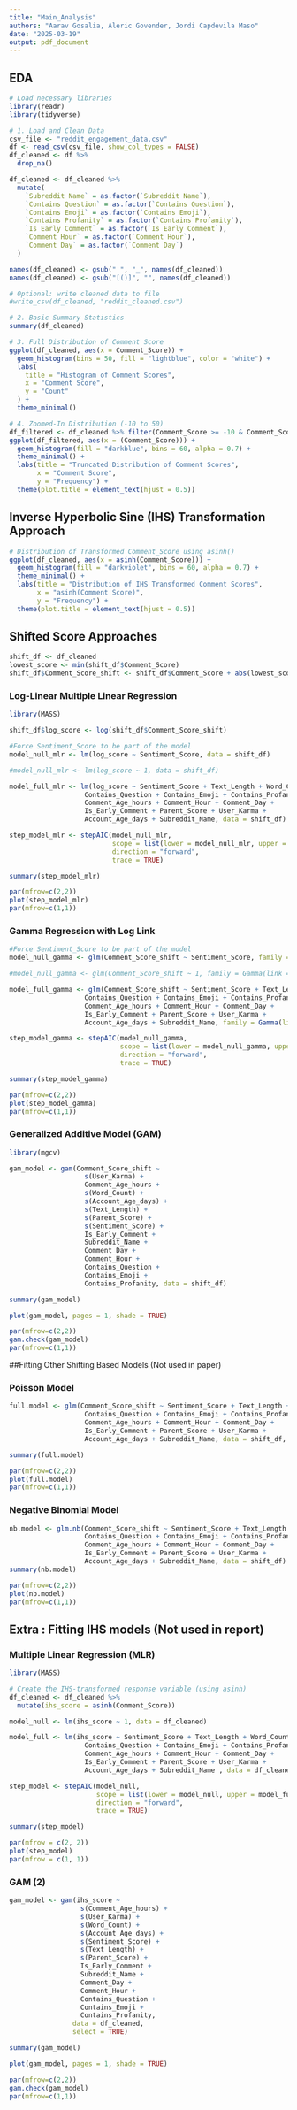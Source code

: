 ```yaml
---
title: "Main_Analysis"
authors: "Aarav Gosalia, Aleric Govender, Jordi Capdevila Maso"
date: "2025-03-19"
output: pdf_document
---
```


## EDA

```r
# Load necessary libraries
library(readr)
library(tidyverse)

# 1. Load and Clean Data
csv_file <- "reddit_engagement_data.csv"
df <- read_csv(csv_file, show_col_types = FALSE)
df_cleaned <- df %>% 
  drop_na()

df_cleaned <- df_cleaned %>%
  mutate(
    `Subreddit Name` = as.factor(`Subreddit Name`),
    `Contains Question` = as.factor(`Contains Question`),
    `Contains Emoji` = as.factor(`Contains Emoji`),
    `Contains Profanity` = as.factor(`Contains Profanity`),
    `Is Early Comment` = as.factor(`Is Early Comment`),
    `Comment Hour` = as.factor(`Comment Hour`),
    `Comment Day` = as.factor(`Comment Day`)
  )

names(df_cleaned) <- gsub(" ", "_", names(df_cleaned))
names(df_cleaned) <- gsub("[()]", "", names(df_cleaned))

# Optional: write cleaned data to file
#write_csv(df_cleaned, "reddit_cleaned.csv")

# 2. Basic Summary Statistics
summary(df_cleaned)

# 3. Full Distribution of Comment Score
ggplot(df_cleaned, aes(x = Comment_Score)) +
  geom_histogram(bins = 50, fill = "lightblue", color = "white") +
  labs(
    title = "Histogram of Comment Scores",
    x = "Comment Score",
    y = "Count"
  ) +
  theme_minimal()

# 4. Zoomed-In Distribution (-10 to 50)
df_filtered <- df_cleaned %>% filter(Comment_Score >= -10 & Comment_Score <= 50)
ggplot(df_filtered, aes(x = (Comment_Score))) +
  geom_histogram(fill = "darkblue", bins = 60, alpha = 0.7) +
  theme_minimal() +
  labs(title = "Truncated Distribution of Comment Scores",
       x = "Comment Score",
       y = "Frequency") +
  theme(plot.title = element_text(hjust = 0.5))

```
## Inverse Hyperbolic Sine (IHS) Transformation Approach

```r
# Distribution of Transformed Comment_Score using asinh() 
ggplot(df_cleaned, aes(x = asinh(Comment_Score))) +
  geom_histogram(fill = "darkviolet", bins = 60, alpha = 0.7) +
  theme_minimal() +
  labs(title = "Distribution of IHS Transformed Comment Scores",
       x = "asinh(Comment Score)",
       y = "Frequency") +
  theme(plot.title = element_text(hjust = 0.5))
```

## Shifted Score Approaches

```r
shift_df <- df_cleaned
lowest_score <- min(shift_df$Comment_Score)
shift_df$Comment_Score_shift <- shift_df$Comment_Score + abs(lowest_score) + 1
```


### Log-Linear Multiple Linear Regression

```r
library(MASS)

shift_df$log_score <- log(shift_df$Comment_Score_shift)

#Force Sentiment_Score to be part of the model
model_null_mlr <- lm(log_score ~ Sentiment_Score, data = shift_df)

#model_null_mlr <- lm(log_score ~ 1, data = shift_df)

model_full_mlr <- lm(log_score ~ Sentiment_Score + Text_Length + Word_Count + 
                   Contains_Question + Contains_Emoji + Contains_Profanity + 
                   Comment_Age_hours + Comment_Hour + Comment_Day + 
                   Is_Early_Comment + Parent_Score + User_Karma + 
                   Account_Age_days + Subreddit_Name, data = shift_df)

step_model_mlr <- stepAIC(model_null_mlr, 
                          scope = list(lower = model_null_mlr, upper = model_full_mlr), 
                          direction = "forward", 
                          trace = TRUE)

summary(step_model_mlr)

par(mfrow=c(2,2))
plot(step_model_mlr)
par(mfrow=c(1,1))
```
### Gamma Regression with Log Link

```r
#Force Sentiment_Score to be part of the model
model_null_gamma <- glm(Comment_Score_shift ~ Sentiment_Score, family = Gamma(link = "log"), data = shift_df)

#model_null_gamma <- glm(Comment_Score_shift ~ 1, family = Gamma(link = "log"), data = shift_df)

model_full_gamma <- glm(Comment_Score_shift ~ Sentiment_Score + Text_Length + Word_Count + 
                   Contains_Question + Contains_Emoji + Contains_Profanity + 
                   Comment_Age_hours + Comment_Hour + Comment_Day + 
                   Is_Early_Comment + Parent_Score + User_Karma + 
                   Account_Age_days + Subreddit_Name, family = Gamma(link = "log"), data = shift_df)

step_model_gamma <- stepAIC(model_null_gamma, 
                            scope = list(lower = model_null_gamma, upper = model_full_gamma), 
                            direction = "forward", 
                            trace = TRUE)

summary(step_model_gamma)

par(mfrow=c(2,2))
plot(step_model_gamma)
par(mfrow=c(1,1))
```
### Generalized Additive Model (GAM)

```r
library(mgcv)

gam_model <- gam(Comment_Score_shift ~ 
                   s(User_Karma) +
                   Comment_Age_hours + 
                   s(Word_Count) + 
                   s(Account_Age_days) + 
                   s(Text_Length) +
                   s(Parent_Score) +
                   s(Sentiment_Score) + 
                   Is_Early_Comment + 
                   Subreddit_Name + 
                   Comment_Day + 
                   Comment_Hour + 
                   Contains_Question + 
                   Contains_Emoji + 
                   Contains_Profanity, data = shift_df)

summary(gam_model)

plot(gam_model, pages = 1, shade = TRUE)

par(mfrow=c(2,2))
gam.check(gam_model)
par(mfrow=c(1,1))
```

##Fitting Other Shifting Based Models (Not used in paper)

### Poisson Model

```r
full.model <- glm(Comment_Score_shift ~ Sentiment_Score + Text_Length + Word_Count + 
                   Contains_Question + Contains_Emoji + Contains_Profanity + 
                   Comment_Age_hours + Comment_Hour + Comment_Day + 
                   Is_Early_Comment + Parent_Score + User_Karma + 
                   Account_Age_days + Subreddit_Name, data = shift_df, family = poisson)

summary(full.model)

par(mfrow=c(2,2))
plot(full.model)
par(mfrow=c(1,1))
```
### Negative Binomial Model

```r
nb.model <- glm.nb(Comment_Score_shift ~ Sentiment_Score + Text_Length + Word_Count + 
                   Contains_Question + Contains_Emoji + Contains_Profanity + 
                   Comment_Age_hours + Comment_Hour + Comment_Day + 
                   Is_Early_Comment + Parent_Score + User_Karma + 
                   Account_Age_days + Subreddit_Name, data = shift_df)
summary(nb.model)

par(mfrow=c(2,2))
plot(nb.model)
par(mfrow=c(1,1))
```
## Extra : Fitting IHS models (Not used in report)

### Multiple Linear Regression (MLR)

```r
library(MASS)

# Create the IHS-transformed response variable (using asinh)
df_cleaned <- df_cleaned %>% 
  mutate(ihs_score = asinh(Comment_Score))

model_null <- lm(ihs_score ~ 1, data = df_cleaned)

model_full <- lm(ihs_score ~ Sentiment_Score + Text_Length + Word_Count + 
                   Contains_Question + Contains_Emoji + Contains_Profanity + 
                   Comment_Age_hours + Comment_Hour + Comment_Day + 
                   Is_Early_Comment + Parent_Score + User_Karma + 
                   Account_Age_days + Subreddit_Name , data = df_cleaned)

step_model <- stepAIC(model_null, 
                      scope = list(lower = model_null, upper = model_full), 
                      direction = "forward", 
                      trace = TRUE)

summary(step_model)

par(mfrow = c(2, 2))
plot(step_model)
par(mfrow = c(1, 1))
```
### GAM (2)

```r
gam_model <- gam(ihs_score ~ 
                  s(Comment_Age_hours) + 
                  s(User_Karma) + 
                  s(Word_Count) + 
                  s(Account_Age_days) + 
                  s(Sentiment_Score) + 
                  s(Text_Length) +
                  s(Parent_Score) +
                  Is_Early_Comment + 
                  Subreddit_Name + 
                  Comment_Day + 
                  Comment_Hour + 
                  Contains_Question + 
                  Contains_Emoji + 
                  Contains_Profanity,
                data = df_cleaned, 
                select = TRUE)

summary(gam_model)

plot(gam_model, pages = 1, shade = TRUE)

par(mfrow=c(2,2))
gam.check(gam_model)
par(mfrow=c(1,1))
```
